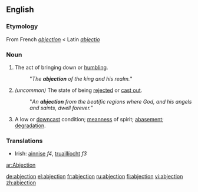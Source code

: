 ==English==

===Etymology===
From French ''[[abjection#French|abjection]]'' < Latin ''[[abjectio]]''

===Noun===
{{en-noun}}

# The act of bringing down or [[humbling]].
#:"''The '''abjection''' of the king and his realm.''"
# ''(uncommon)'' The state of being [[rejected]] or [[cast out]].
#:"''An '''abjection''' from the beatific regions where God, and his angels and saints, dwell forever.''"
# A low or [[downcast]] condition; [[meanness]] of spirit; [[abasement]]; [[degradation]].

===Translations===
{{rfc-level|Translations at L3+ (AutoFormat would have corrected level of Translations)}}
{{trans-top|the act of bringing down or humbling}}
{{trans-mid}}
{{trans-bottom}}

{{trans-top|the state of being rejected or cast out}}
{{trans-mid}}
{{trans-bottom}}

{{trans-top|a low or downcast condition}}
*Irish: [[ainnise]] ''f4'', [[truaillíocht]] ''f3''

{{trans-mid}}
{{trans-bottom}}

[[ar:Abjection]]

[[de:abjection]]
[[el:abjection]]
[[fr:abjection]]
[[ru:abjection]]
[[fi:abjection]]
[[vi:abjection]]
[[zh:abjection]]
